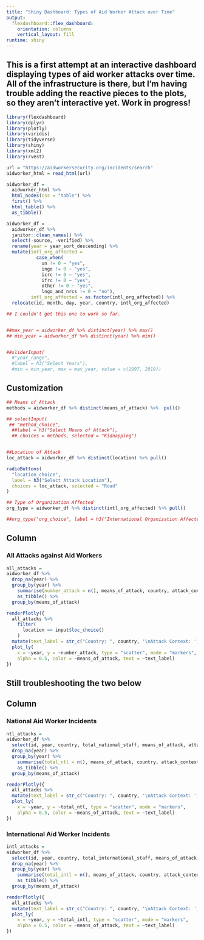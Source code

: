 ```yaml
---
title: "Shiny Dashboard: Types of Aid Worker Attack over Time"
output: 
  flexdashboard::flex_dashboard:
    orientation: columns
    vertical_layout: fill
runtime: shiny
---
```


## This is a first attempt at an interactive dashboard displaying types of aid worker attacks over time. All of the infrastructure is there, but I'm having trouble adding the reactive pieces to the plots, so they aren't interactive yet. Work in progress! 

```r
library(flexdashboard)
library(dplyr)
library(plotly)
library(viridis)
library(tidyverse)
library(shiny)
library(xml2)
library(rvest)
```

```r
url = "https://aidworkersecurity.org/incidents/search"
aidworker_html = read_html(url)

aidworker_df = 
  aidworker_html %>% 
  html_nodes(css = "table") %>%  
  first() %>% 
  html_table() %>% 
  as_tibble()

aidworker_df =
  aidworker_df %>%
  janitor::clean_names() %>% 
  select(-source, -verified) %>% 
  rename(year = year_sort_descending) %>% 
  mutate(intl_org_affected = 
           case_when(
             un != 0 ~ "yes",
             ingo != 0 ~ "yes",
             icrc != 0 ~ "yes",
             ifrc != 0 ~ "yes",
             other != 0 ~ "yes",
             lngo_and_nrcs != 0 ~ "no"),
         intl_org_affected = as.factor(intl_org_affected)) %>% 
  relocate(id, month, day, year, country, intl_org_affected)


```

```r
## I couldn't get this one to work so far. 


##max_year = aidworker_df %>% distinct(year) %>% max()
## min_year = aidworker_df %>% distinct(year) %>% min()


##sliderInput(
  #"year_range", 
  #label = h3("Select Years"), 
  #min = min_year, max = max_year, value = c(1997, 2019))

```


Customization {.sidebar}
-----------------------------------------------------------------------
```r
## Means of Attack 
methods = aidworker_df %>% distinct(means_of_attack) %>%  pull()

## selectInput(
 ## "method_choice",
  ##label = h3("Select Means of Attack"),
  ## choices = methods, selected = "Kidnapping")


##Location of Attack 
loc_attack = aidworker_df %>% distinct(location) %>% pull()

radioButtons(
  "location_choice",
  label = h3("Select Attack Location"),
  choices = loc_attack, selected = "Road"
)

## Type of Organization Affected 
org_type = aidworker_df %>% distinct(intl_org_affected) %>% pull()

##org_type("org_choice", label = h3("International Organization Affected?")), org_choice = list("Yes" = 1, "No" = 2), hr(), fluidRow(column(3, verbatimTextOutput("value")))


```

Column {data-width=650}
-----------------------------------------------------------------------

### All Attacks against Aid Workers 

```r
all_attacks = 
aidworker_df %>% 
  drop_na(year) %>% 
  group_by(year) %>% 
    summarise(number_attack = n(), means_of_attack, country, attack_context) %>% 
    as_tibble() %>% 
  group_by(means_of_attack)

renderPlotly({ 
  all_attacks %>%
    filter(
      location == input$loc_choice()
    )
  mutate(text_label = str_c("Country: ", country, '\nAttack Context: ', attack_context)) %>% 
  plot_ly(
    x = ~year, y = ~number_attack, type = "scatter", mode = "markers",
    alpha = 0.5, color = ~means_of_attack, text = ~text_label)
})

```

## Still troubleshooting the two below

Column {data-width=350}
-----------------------------------------------------------------------

### National Aid Worker Incidents 

```r
ntl_attacks = 
aidworker_df %>% 
  select(id, year, country, total_national_staff, means_of_attack, attack_context, location) %>% 
  drop_na(year) %>% 
  group_by(year) %>%
    summarise(total_ntl = n(), means_of_attack, country, attack_context) %>% 
    as_tibble() %>% 
  group_by(means_of_attack)

renderPlotly({ 
  all_attacks %>%
  mutate(text_label = str_c("Country: ", country, '\nAttack Context: ', attack_context)) %>% 
  plot_ly(
    x = ~year, y = ~total_ntl, type = "scatter", mode = "markers",
    alpha = 0.5, color = ~means_of_attack, text = ~text_label)
})

```

### International Aid Worker Incidents 

```r
intl_attacks = 
aidworker_df %>% 
  select(id, year, country, total_international_staff, means_of_attack, attack_context, location) %>% 
  drop_na(year) %>% 
  group_by(year) %>% 
    summarise(total_intl = n(), means_of_attack, country, attack_context) %>% 
    as_tibble() %>% 
  group_by(means_of_attack)

renderPlotly({ 
  all_attacks %>%
  mutate(text_label = str_c("Country: ", country, '\nAttack Context: ', attack_context)) %>% 
  plot_ly(
    x = ~year, y = ~total_intl, type = "scatter", mode = "markers",
    alpha = 0.5, color = ~means_of_attack, text = ~text_label)
})

```

